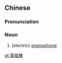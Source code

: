 {{also|电唱机}}
==Chinese==
{{zh-forms|s=电唱机|type=12}}

===Pronunciation===
{{zh-pron
|m=diànchàngjī
|c=din6 coeng3 gei1
|mn=tiān-chhiùⁿ-ki
|cat=n
}}

===Noun===
{{zh-noun}}

# (electric) [[gramophone]] {{gloss|record player}}

[[pt:電唱機]]